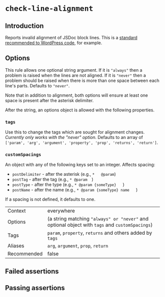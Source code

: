 # `check-line-alignment`

## Introduction

Reports invalid alignment of JSDoc block lines. This is a
[standard recommended to WordPress code](https://make.wordpress.org/core/handbook/best-practices/inline-documentation-standards/javascript/#aligning-comments),
for example.

## Options

This rule allows one optional string argument. If it is `"always"` then a
problem is raised when the lines are not aligned. If it is `"never"` then
a problem should be raised when there is more than one space between each
line's parts. Defaults to `"never"`.

Note that in addition to alignment, both options will ensure at least one
space is present after the asterisk delimiter.

After the string, an options object is allowed with the following properties.

### `tags`

Use this to change the tags which are sought for alignment changes. *Currently*
*only works with the "never" option.* Defaults to an array of
`['param', 'arg', 'argument', 'property', 'prop', 'returns', 'return']`.

### `customSpacings`

An object with any of the following keys set to an integer. Affects spacing:

- `postDelimiter` - after the asterisk (e.g., `*   @param`)
- `postTag` - after the tag (e.g., `* @param  `)
- `postType` - after the type (e.g., `* @param {someType}   `)
- `postName` - after the name (e.g., `* @param {someType} name   `)

If a spacing is not defined, it defaults to one.

|||
|---|---|
|Context|everywhere|
|Options|(a string matching `"always" or "never"` and optional object with `tags` and `customSpacings`)|
|Tags|`param`, `property`, `returns` and others added by `tags`|
|Aliases|`arg`, `argument`, `prop`, `return`|
|Recommended|false|


## Failed assertions

<Assertions rule="checkLineAlignment" />

## Passing assertions

<Assertions rule="checkLineAlignment" passing />
